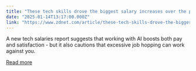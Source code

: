 ```yaml
---
title: "These tech skills drove the biggest salary increases over the past year"
date: "2025-01-14T13:17:00.000Z"
link: "https://www.zdnet.com/article/these-tech-skills-drove-the-biggest-salary-increases-over-the-past-year/"
---
```


A new tech salaries report suggests that working with AI boosts both pay and satisfaction - but it also cautions that excessive job hopping can work against you.

[Read more](https://www.zdnet.com/article/these-tech-skills-drove-the-biggest-salary-increases-over-the-past-year/)
